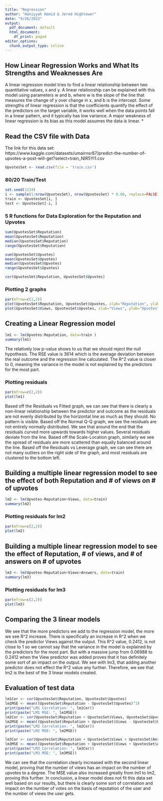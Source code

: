 ```yaml
---
title: "Regression"
author: "Haniyyah Hamid & Jered Hightower"
date: "9/26/2022"
output:
  pdf_document: default
  html_document:
    df_print: paged
editor_options:
  chunk_output_type: inline
---
```


## How Linear Regression Works and What Its Strengths and Weaknesses Are
A linear regression model tries to find a linear relationship between two quantitative values, x and y. A linear relationship can be explained with this model using parameters w and b, where w is the slope of the line that measures the change of y over change in x, and b is the intercept. Some strengths of linear regression is that the coefficients quantify the effect of the predictors on the target variable, it works well when the data points fall in a linear pattern, and it typically has low variance. A major weakness of linear regression is its bias as this model assumes the data is linear. \*

## Read the CSV file with Data
The link for this data set: https://www.kaggle.com/datasets/umairnsr87/predict-the-number-of-upvotes-a-post-will-get?select=train_NIR5Yl1.csv

```r
UpvotesSet <- read.csv(file = 'train.csv')
```

### 80/20 Train/Test
```r
set.seed(1234)
i <- sample(1:nrow(UpvotesSet), nrow(UpvotesSet) * 0.80, replace=FALSE)
train <- UpvotesSet[i, ]
test <- UpvotesSet[-i, ]
```

### 5 R functions for Data Exploration for the Reputation and Upvotes
```r
sum(UpvotesSet$Reputation)
mean(UpvotesSet$Reputation)
median(UpvotesSet$Reputation)
range(UpvotesSet$Reputation)

sum(UpvotesSet$Upvotes)
mean(UpvotesSet$Upvotes)
median(UpvotesSet$Upvotes)
range(UpvotesSet$Upvotes)

cor(UpvotesSet$Reputation, UpvotesSet$Upvotes)
```

### Plotting 2 graphs
```r
par(mfrow=c(1,2))
plot(UpvotesSet$Reputation, UpvotesSet$Upvotes, xlab="Reputation", ylab="Upvotes")
plot(UpvotesSet$Views, UpvotesSet$Upvotes, xlab="Views", ylab="Upvotes")
```

## Creating a Linear Regression model
```r
lm1 <- lm(Upvotes~Reputation, data=train )
summary(lm1)
```

The relatively low p-value shows to us that we should reject the null hypothesis. The RSE value is 3614 which is the average deviation between the real outcome and the regression line calculated. The R\^2 value is closer to 0, meaning the variance in the model is not explained by the predictors for the most part.

### Plotting residuals
```r
par(mfrow=c(2,2))
plot(lm1)
```

Based off the Residuals vs Fitted graph, we can see that there is clearly a non-linear relationship between the predictor and outcome as the residuals are not evenly distributed by the horizontal line as much as they should. No pattern is visible. Based off the Normal Q-Q graph, we see the residuals are not entirely normally distributed. We see that around the end that the residuals curved more upwards towards higher values. Several residuals deviate from the line. Based off the Scale-Location graph, similarly we see the spread of residuals are more scattered than equally balanced around the line. Based off the Residuals vs Leverage graph, we can see there are not many outliers on the right side of the graph, and most residuals are clustered to the bottom left.

## Building a multiple linear regression model to see the effect of both Reputation and \# of views on \# of upvotes

```r
lm2 <- lm(Upvotes~Reputation+Views, data=train)
summary(lm2)
```

### Plotting residuals for lm2
```r
par(mfrow=c(2,2))
plot(lm2)
```

## Building a multiple linear regression model to see the effect of Reputation, \# of views, and \# of answers on \# of upvotes
```r
lm3 <- lm(Upvotes~Reputation+Views+Answers, data=train)
summary(lm3)
```

### Plotting residuals for lm3
```r
par(mfrow=c(2,2))
plot(lm3)
```

## Comparing the 3 linear models
We see that the more predictors we add to the regression model, the more we see R\^2 increase. There is specifically an increase in R\^2 when we check the predictor Views against the output. This R\^2 value, 0.2412, is not close to 1 so we cannot say that the variance in the model is explained by the predictors for the most part. But with a massive jump from 0.06988 to 0.2412 when the View predictor was added proves that it has definitely some sort of an impact on the output. We see with lm3, that adding another predictor does not effect the R\^2 value any further. Therefore, we see that lm2 is the best of the 3 linear models created.

## Evaluation of test data
```r
lm1Cor <- cor(UpvotesSet$Reputation, UpvotesSet$Upvotes)
lm1MSE <- mean((UpvotesSet$Reputation - UpvotesSet$Upvotes)^2)
print(paste("LM1 Correlation: ", lm1Cor))
print(paste("LM1 MSE: ", lm1MSE))
lm2Cor <- cor(UpvotesSet$Reputation + UpvotesSet$Views, UpvotesSet$Upvotes)
lm2MSE <- mean((UpvotesSet$Reputation + UpvotesSet$Views - UpvotesSet$Upvotes)^2)
print(paste("LM2 Correlation: ", lm2Cor))
print(paste("LM2 MSE: ", lm2MSE))

lm3Cor <- cor(UpvotesSet$Reputation + UpvotesSet$Views + UpvotesSet$Answers, UpvotesSet$Upvotes)
lm3MSE <- mean((UpvotesSet$Reputation + UpvotesSet$Views + UpvotesSet$Answers - UpvotesSet$Upvotes)^2)
print(paste("LM3 Correlation: ", lm3Cor))
print(paste("LM3 MSE: ", lm3MSE))
```

We can see that the correlation clearly increased with the second linear model, proving that the number of views has an impact on the number of upvotes to a degree. The MSE value also increased greatly from lm1 to lm2, proving this further. In conclusion, a linear model does not fit this data set well based on our results, but there is clearly some sort of correlation and impact on the number of votes on the basis of reputation of the user and the number of views the user gets.